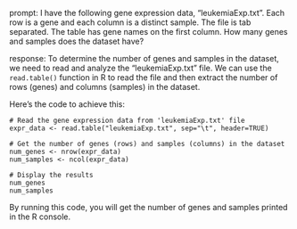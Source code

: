 prompt:
I have the following gene expression data, "leukemiaExp.txt". Each row is a gene and each column is a distinct sample. The file is tab separated. The table has gene names on the first column. How many genes and samples does the dataset have?

response:
To determine the number of genes and samples in the dataset, we need to read and analyze the "leukemiaExp.txt" file. We can use the `read.table()` function in R to read the file and then extract the number of rows (genes) and columns (samples) in the dataset.

Here's the code to achieve this:

```
# Read the gene expression data from 'leukemiaExp.txt' file
expr_data <- read.table("leukemiaExp.txt", sep="\t", header=TRUE)

# Get the number of genes (rows) and samples (columns) in the dataset
num_genes <- nrow(expr_data)
num_samples <- ncol(expr_data)

# Display the results
num_genes
num_samples
```

By running this code, you will get the number of genes and samples printed in the R console.
